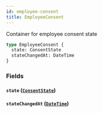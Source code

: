 ```yaml
---
id: employee-consent
title: EmployeeConsent
---
```


Container for employee consent state

```graphql
type EmployeeConsent {
  state: ConsentState
  stateChangedAt: DateTime
}
```

### Fields

#### `state` ([`ConsentState`](/docs/partners/truework/enums/consent-state))

#### `stateChangedAt` ([`DateTime`](/docs/partners/truework/scalars/date-time))
